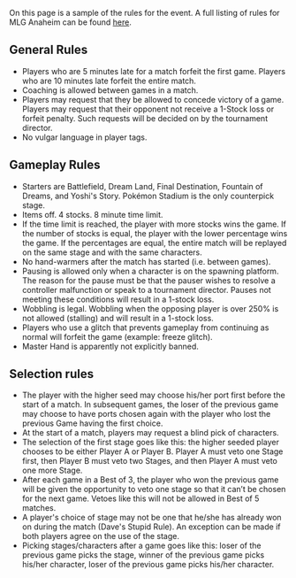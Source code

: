 {{2014_MLG_Anaheim_Tabs|This=8}}
{{DISPLAYTITLE:MLG Anaheim Rules}}
On this page is a sample of the rules for the event. A full listing of rules for MLG Anaheim can be found [http://www.majorleaguegaming.com/competitions/66#event_166_rules here].

==General Rules==

* Players who are 5 minutes late for a match forfeit the first game. Players who are 10 minutes late forfeit the entire match.
* Coaching is allowed between games in a match.
* Players may request that they be allowed to concede victory of a game.  Players may request that their opponent not receive a 1-Stock loss or forfeit penalty. Such requests will be decided on by the tournament director.
* No vulgar language in player tags.

==Gameplay Rules==

* Starters are Battlefield, Dream Land, Final Destination, Fountain of Dreams, and Yoshi's Story. Pokémon Stadium is the only counterpick stage.
* Items off. 4 stocks. 8 minute time limit.
* If the time limit is reached, the player with more stocks wins the game. If the number of stocks is equal, the player with the lower percentage wins the game. If the percentages are equal, the entire match will be replayed on the same stage and with the same characters.
* No hand-warmers after the match has started (i.e. between games).
* Pausing is allowed only when a character is on the spawning platform. The reason for the pause must be that the pauser wishes to resolve a controller malfunction or speak to a tournament director. Pauses not meeting these conditions will result in a 1-stock loss.
* Wobbling is legal. Wobbling when the opposing player is over 250% is not allowed (stalling) and will result in a 1-stock loss.
* Players who use a glitch that prevents gameplay from continuing as normal will forfeit the game (example: freeze glitch).
* Master Hand is apparently not explicitly banned.

==Selection rules==

* The player with the higher seed may choose his/her port first before the start of a match. In subsequent games, the loser of the previous game may choose to have ports chosen again with the player who lost the previous Game having the first choice.
* At the start of a match, players may request a blind pick of characters.
* The selection of the first stage goes like this: the higher seeded player chooses to be either Player A or Player B. Player A must veto one Stage first, then Player B must veto two Stages, and then Player A must veto one more Stage.
* After each game in a Best of 3, the player who won the previous game will be given the opportunity to veto one stage so that it can’t be chosen for the next game.  Vetoes like this will not be allowed in Best of 5 matches.
* A player's choice of stage may not be one that he/she has already won on during the match (Dave's Stupid Rule). An exception can be made if both players agree on the use of the stage.
* Picking stages/characters after a game goes like this: loser of the previous game picks the stage, winner of the previous game picks his/her character, loser of the previous game picks his/her character.
